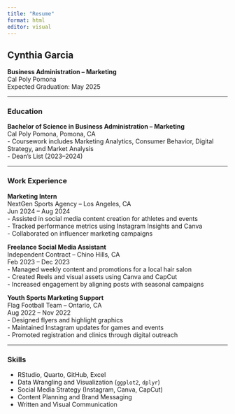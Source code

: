 ```yaml
---
title: "Resume"
format: html
editor: visual
---
```


## Cynthia Garcia  
**Business Administration – Marketing**  
Cal Poly Pomona  
Expected Graduation: May 2025  

---

### Education  
**Bachelor of Science in Business Administration – Marketing**  
Cal Poly Pomona, Pomona, CA  
- Coursework includes Marketing Analytics, Consumer Behavior, Digital Strategy, and Market Analysis  
- Dean’s List (2023–2024)

---

### Work Experience  
**Marketing Intern**  
NextGen Sports Agency – Los Angeles, CA  
Jun 2024 – Aug 2024  
- Assisted in social media content creation for athletes and events  
- Tracked performance metrics using Instagram Insights and Canva  
- Collaborated on influencer marketing campaigns  

**Freelance Social Media Assistant**  
Independent Contract – Chino Hills, CA  
Feb 2023 – Dec 2023  
- Managed weekly content and promotions for a local hair salon  
- Created Reels and visual assets using Canva and CapCut  
- Increased engagement by aligning posts with seasonal campaigns  

**Youth Sports Marketing Support**  
Flag Football Team – Ontario, CA  
Aug 2022 – Nov 2022  
- Designed flyers and highlight graphics  
- Maintained Instagram updates for games and events  
- Promoted registration and clinics through digital outreach

---

### Skills  
- RStudio, Quarto, GitHub, Excel  
- Data Wrangling and Visualization (`ggplot2`, `dplyr`)  
- Social Media Strategy (Instagram, Canva, CapCut)  
- Content Planning and Brand Messaging  
- Written and Visual Communication
